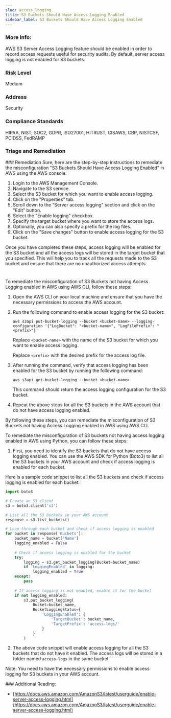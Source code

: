```yaml
---
slug: access_logging
title: S3 Buckets Should Have Access Logging Enabled
sidebar_label: S3 Buckets Should Have Access Logging Enabled
---
```


### More Info:

AWS S3 Server Access Logging feature should be enabled in order to record access requests useful for security audits. By default, server access logging is not enabled for S3 buckets.

### Risk Level

Medium

### Address

Security

### Compliance Standards

HIPAA, NIST, SOC2, GDPR, ISO27001, HITRUST, CISAWS, CBP, NISTCSF, PCIDSS, FedRAMP


### Triage and Remediation
<Tabs>
<Tab title='Remediation'>
### Remediation

<AccordionGroup>
<Accordion title='Using Console' defaultOpen='true'>
Sure, here are the step-by-step instructions to remediate the misconfiguration "S3 Buckets Should Have Access Logging Enabled" in AWS using the AWS console:

1. Login to the AWS Management Console.
2. Navigate to the S3 service.
3. Select the S3 bucket for which you want to enable access logging.
4. Click on the "Properties" tab.
5. Scroll down to the "Server access logging" section and click on the "Edit" button.
6. Select the "Enable logging" checkbox.
7. Specify the target bucket where you want to store the access logs.
8. Optionally, you can also specify a prefix for the log files.
9. Click on the "Save changes" button to enable access logging for the S3 bucket.

Once you have completed these steps, access logging will be enabled for the S3 bucket and all the access logs will be stored in the target bucket that you specified. This will help you to track all the requests made to the S3 bucket and ensure that there are no unauthorized access attempts.

#
</Accordion>

<Accordion title='Using CLI'>
To remediate the misconfiguration of S3 Buckets not having Access Logging enabled in AWS using AWS CLI, follow these steps:

1. Open the AWS CLI on your local machine and ensure that you have the necessary permissions to access the AWS account.

2. Run the following command to enable access logging for the S3 bucket:

   ```
   aws s3api put-bucket-logging --bucket <bucket-name> --logging-configuration '{"LogBucket": "<bucket-name>", "LogFilePrefix": "<prefix>"}'
   ```

   Replace `<bucket-name>` with the name of the S3 bucket for which you want to enable access logging.

   Replace `<prefix>` with the desired prefix for the access log file.

3. After running the command, verify that access logging has been enabled for the S3 bucket by running the following command:

   ```
   aws s3api get-bucket-logging --bucket <bucket-name>
   ```

   This command should return the access logging configuration for the S3 bucket.

4. Repeat the above steps for all the S3 buckets in the AWS account that do not have access logging enabled.

By following these steps, you can remediate the misconfiguration of S3 Buckets not having Access Logging enabled in AWS using AWS CLI.
</Accordion>

<Accordion title='Using Python'>
To remediate the misconfiguration of S3 buckets not having access logging enabled in AWS using Python, you can follow these steps:

1. First, you need to identify the S3 buckets that do not have access logging enabled. You can use the AWS SDK for Python (Boto3) to list all the S3 buckets in your AWS account and check if access logging is enabled for each bucket.

Here is a sample code snippet to list all the S3 buckets and check if access logging is enabled for each bucket:

```python
import boto3

# Create an S3 client
s3 = boto3.client('s3')

# List all the S3 buckets in your AWS account
response = s3.list_buckets()

# Loop through each bucket and check if access logging is enabled
for bucket in response['Buckets']:
    bucket_name = bucket['Name']
    logging_enabled = False
    
    # Check if access logging is enabled for the bucket
    try:
        logging = s3.get_bucket_logging(Bucket=bucket_name)
        if 'LoggingEnabled' in logging:
            logging_enabled = True
    except:
        pass
    
    # If access logging is not enabled, enable it for the bucket
    if not logging_enabled:
        s3.put_bucket_logging(
            Bucket=bucket_name,
            BucketLoggingStatus={
                'LoggingEnabled': {
                    'TargetBucket': bucket_name,
                    'TargetPrefix': 'access-logs/'
                }
            }
        )
```

2. The above code snippet will enable access logging for all the S3 buckets that do not have it enabled. The access logs will be stored in a folder named `access-logs` in the same bucket.

Note: You need to have the necessary permissions to enable access logging for S3 buckets in your AWS account.
</Accordion>

</AccordionGroup>
</Tab>
</Tabs>
### Additional Reading:

- [https://docs.aws.amazon.com/AmazonS3/latest/userguide/enable-server-access-logging.html](https://docs.aws.amazon.com/AmazonS3/latest/userguide/enable-server-access-logging.html) 

